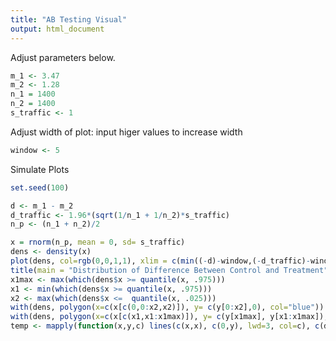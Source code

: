 ```yaml
---
title: "AB Testing Visual"
output: html_document
---
```



Adjust parameters below.
```r
m_1 <- 3.47
m_2 <- 1.28
n_1 = 1400
n_2 = 1400
s_traffic <- 1
```
Adjust width of plot: input higer values to increase width 
```r
window <- 5
```
Simulate Plots 
```r
set.seed(100)
```
```r
d <- m_1 - m_2
d_traffic <- 1.96*(sqrt(1/n_1 + 1/n_2)*s_traffic)
n_p <- (n_1 + n_2)/2

x = rnorm(n_p, mean = 0, sd= s_traffic)
dens <- density(x)
plot(dens, col=rgb(0,0,1,1), xlim = c(min((-d)-window,(-d_traffic)-window),max(d+window,d_traffic+window)), main="", lwd=3, xlab="")
title(main = "Distribution of Difference Between Control and Treatment", xlab="Difference")
x1max <- max(which(dens$x >= quantile(x, .975)))  
x1 <- min(which(dens$x >= quantile(x, .975)))  
x2 <- max(which(dens$x <=  quantile(x, .025)))
with(dens, polygon(x=c(x[c(0,0:x2,x2)]), y= c(y[0:x2],0), col="blue"))
with(dens, polygon(x=c(x[c(x1,x1:x1max)]), y= c(y[x1max], y[x1:x1max]), col="blue"))
temp <- mapply(function(x,y,c) lines(c(x,x), c(0,y), lwd=3, col=c), c(d,-d), c(dens$y[length(dens$x[dens$x < d])], dens$y[length(dens$x[dens$x < -d])] ), c("Red","Red"))
```



